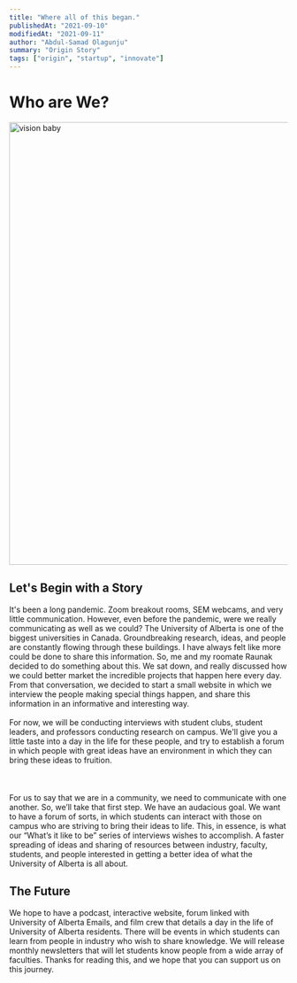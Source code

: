 ```yaml
---
title: "Where all of this began."
publishedAt: "2021-09-10"
modifiedAt: "2021-09-11"
author: "Abdul-Samad Olagunju"
summary: "Origin Story"
tags: ["origin", "startup", "innovate"]
---
```


# Who are We?

<img
  src="/vision.jpg"
  width="800"
  height="800"
  alt="vision baby"
  title="vision"
/>

## Let's Begin with a Story

It's been a long pandemic. Zoom breakout rooms, SEM webcams, and very little communication. However, even before the pandemic, were we really communicating as well as we could? The University of Alberta is one of the biggest universities in Canada. Groundbreaking research, ideas, and people are constantly flowing through these buildings. I have always felt like more could be done to share this information. So, me and my roomate Raunak decided to do something about this. We sat down, and really discussed how we could better market the incredible projects that happen here every day. From that conversation, we decided to start a small website in which we interview the people making special things happen, and share this information in an informative and interesting way.
<br></br>
For now, we will be conducting interviews with student clubs, student leaders, and professors conducting research on campus. We'll give you a little taste into a day in the life for these people, and try to establish a forum in which people with great ideas have an environment in which they can bring these ideas to fruition.
<br></br><br></br>
For us to say that we are in a community, we need to communicate with one another. So, we’ll take that first step. We have an audacious goal. We want to have a forum of sorts, in which students can interact with those on campus who are striving to bring their ideas to life. This, in essence, is what our “What’s it like to be” series of interviews wishes to accomplish. A faster spreading of ideas and sharing of resources between industry, faculty, students, and people interested in getting a better idea of what the University of Alberta is all about.

## The Future

We hope to have a podcast, interactive website, forum linked with University of Alberta Emails, and film crew that details a day in the life of University of Alberta residents. There will be events in which students can learn from people in industry who wish to share knowledge. We will release monthly newsletters that will let students know people from a wide array of faculties. Thanks for reading this, and we hope that you can support us on this journey.
